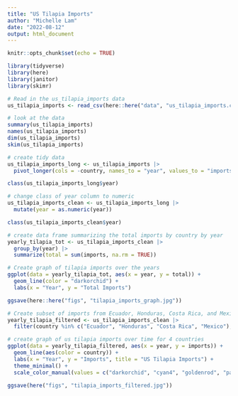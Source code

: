 ```yaml
---
title: "US Tilapia Imports"
author: "Michelle Lam"
date: "2022-08-12"
output: html_document
---
```


```r
knitr::opts_chunk$set(echo = TRUE)

library(tidyverse)
library(here)
library(janitor)
library(skimr)
```

```r
# Read in the us_tilapia_imports data
us_tilapia_imports <- read_csv(here::here("data", "us_tilapia_imports.csv"))

# look at the data
summary(us_tilapia_imports)
names(us_tilapia_imports)
dim(us_tilapia_imports)
skim(us_tilapia_imports)

# create tidy data
us_tilapia_imports_long <- us_tilapia_imports |> 
  pivot_longer(cols = -country, names_to = "year", values_to = "imports")

class(us_tilapia_imports_long$year)

# change class of year column to numeric
us_tilapia_imports_clean <- us_tilapia_imports_long |> 
  mutate(year = as.numeric(year))

class(us_tilapia_imports_clean$year)

# create data frame summarizing the total imports by country by year
yearly_tilapia_tot <- us_tilapia_imports_clean |> 
  group_by(year) |> 
  summarize(total = sum(imports, na.rm = TRUE))

# Create graph of tilapia imports over the years
ggplot(data = yearly_tilapia_tot, aes(x = year, y = total)) + 
  geom_line(color = "darkorchid") +
  labs(x = "Year", y = "Total Imports")

ggsave(here::here("figs", "tilapia_imports_graph.jpg"))

# Create subset of imports from Ecuador, Honduras, Costa Rica, and Mexico
yearly_tilapia_filtered <- us_tilapia_imports_clean |> 
  filter(country %in% c("Ecuador", "Honduras", "Costa Rica", "Mexico"), na.rm = TRUE)

# create graph of us tilapia imports over time for 4 countries
ggplot(data = yearly_tilapia_filtered, aes(x = year, y = imports)) +
  geom_line(aes(color = country)) +
  labs(x = "Year", y = "Imports", title = "US Tilapia Imports") +
  theme_minimal() +
  scale_color_manual(values = c("darkorchid", "cyan4", "goldenrod", "palevioletred3"))

ggsave(here("figs", "tilapia_imports_filtered.jpg"))
```

